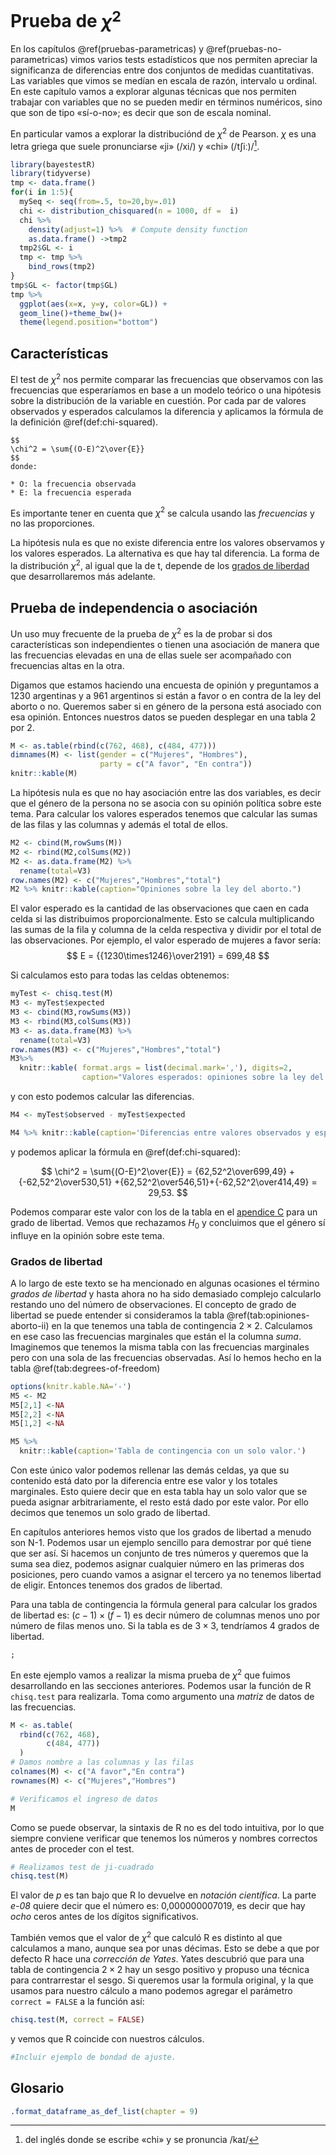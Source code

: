 # Prueba de $\chi^2${#chi-square-test}

En los capítulos \@ref(pruebas-parametricas) y \@ref(pruebas-no-parametricas) vimos varios tests estadísticos que nos permiten apreciar la significanza de diferencias entre dos conjuntos de medidas cuantitativas. Las variables que vimos se medían en escala de razón, intervalo u ordinal. En este capítulo vamos a explorar algunas técnicas que nos permiten trabajar con variables que no se pueden medir en términos numéricos, sino que son de tipo «sí-o-no»; es decir que son de escala nominal. 

En particular vamos a explorar la distribuciónd de $\chi^2$ de Pearson. $\chi$ es una letra griega que suele pronunciarse «ji» (/xi/) y «chi» (/tʃiː)/^[del inglés donde se escribe «chi» y se pronuncia /kaɪ/].

```r
library(bayestestR)
library(tidyverse)
tmp <- data.frame()
for(i in 1:5){
  mySeq <- seq(from=.5, to=20,by=.01)
  chi <- distribution_chisquared(n = 1000, df =  i)
  chi %>% 
    density(adjust=1) %>%  # Compute density function
    as.data.frame() ->tmp2
  tmp2$GL <- i
  tmp <- tmp %>% 
    bind_rows(tmp2)
}
tmp$GL <- factor(tmp$GL)
tmp %>%
  ggplot(aes(x=x, y=y, color=GL)) +
  geom_line()+theme_bw()+
  theme(legend.position="bottom")
```

## Características

El test de $\chi^2$ nos permite comparar las frecuencias que observamos con las frecuencias que esperaríamos en base a un modelo teórico o una hipótesis sobre la distribución de la variable en cuestión. Por cada par de valores observados y esperados calculamos la diferencia y aplicamos la fórmula de la definición \@ref(def:chi-squared).

```definition

$$
\chi^2 = \sum{(O-E)^2\over{E}}
$$
donde: 
  
* O: la frecuencia observada
* E: la frecuencia esperada 

```

Es importante tener en cuenta que $\chi^2$ se calcula usando las *frecuencias* y no las proporciones. 

La hipótesis nula es que no existe diferencia entre los valores observamos y los valores esperados. La alternativa es que hay tal diferencia. La forma de la distribución $\chi^2$, al igual que la de t, depende de los [grados de liberdad](#degrees-of-freedom) que desarrollaremos más adelante. 

## Prueba de independencia o asociación

Un uso muy frecuente de la prueba de $\chi^2$ es la de probar si dos características son independientes o tienen una asociación de manera que las frecuencias elevadas en una de ellas suele ser acompañado con frecuencias altas en la otra. 

Digamos que estamos haciendo una encuesta de opinión y preguntamos a 1230 argentinas y a 961 argentinos si están a favor o en contra de la ley del aborto o no. Queremos saber si en género de la persona está asociado con esa opinión. Entonces nuestros datos se pueden desplegar en una tabla 2 por 2.




```r
M <- as.table(rbind(c(762, 468), c(484, 477)))
dimnames(M) <- list(gender = c("Mujeres", "Hombres"),
                    party = c("A favor", "En contra"))
knitr::kable(M)
```

La hipótesis nula es que no hay asociación entre las dos variables, es decir que el género de la persona no se asocia con su opinión política sobre este tema. Para calcular los valores esperados tenemos que calcular las sumas de las filas y las columnas y además el total de ellos. 

```r
M2 <- cbind(M,rowSums(M))
M2 <- rbind(M2,colSums(M2))
M2 <- as.data.frame(M2) %>% 
  rename(total=V3)
row.names(M2) <- c("Mujeres","Hombres","total")
M2 %>% knitr::kable(caption="Opiniones sobre la ley del aborto.")
```

El valor esperado es la cantidad de las observaciones que caen en cada celda si las distribuimos proporcionalmente. Esto se calcula multiplicando las sumas de la fila y columna de la celda respectiva y dividir por el total de las observaciones. Por ejemplo, el valor esperado de mujeres a favor sería:
$$
E = {{1230\times1246}\over2191} = 699,48
$$

Si calculamos esto para todas las celdas obtenemos:

```r
myTest <- chisq.test(M)
M3 <- myTest$expected 
M3 <- cbind(M3,rowSums(M3))
M3 <- rbind(M3,colSums(M3))
M3 <- as.data.frame(M3) %>% 
  rename(total=V3)
row.names(M3) <- c("Mujeres","Hombres","total")
M3%>% 
  knitr::kable( format.args = list(decimal.mark=','), digits=2,
                caption="Valores esperados: opiniones sobre la ley del aborto.")
```

y con esto podemos calcular las diferencias.

```r
M4 <- myTest$observed - myTest$expected

M4 %>% knitr::kable(caption='Diferencias entre valores observados y esperados.', digits = 2, format.args = list(decimal.mark=","))
```

y podemos aplicar la fórmula en \@ref(def:chi-squared):

$$
\chi^2 = \sum{(O-E)^2\over{E}} = {62,52^2\over699,49} +{-62,52^2\over530,51} +{62,52^2\over546,51}+{-62,52^2\over414,49} = 29,53.
$$

Podemos comparar este valor con los de la tabla en el [apendice C](#chi-square-disrtibution) para un grado de libertad. Vemos que rechazamos $H_0$ y concluimos que el género sí influye en la opinión sobre este tema. 

### Grados de libertad{#degrees-of-freedom}

A lo largo de este texto se ha mencionado en algunas ocasiones el término *grados de libertad* y hasta ahora no ha sido demasiado complejo calcularlo restando uno del número de observaciones. El concepto de grado de libertad se puede entender si consideramos la tabla \@ref(tab:opiniones-aborto-ii) en la que tenemos una tabla de contingencia $2\times2$. Calculamos en ese caso las frecuencias marginales que están el la columna *suma*. Imaginemos que tenemos la misma tabla con las frecuencias marginales pero con una sola de las frecuencias observadas. Así lo hemos hecho en la tabla \@ref(tab:degrees-of-freedom)
```r
options(knitr.kable.NA='-')
M5 <- M2
M5[2,1] <-NA
M5[2,2] <-NA
M5[1,2] <-NA

M5 %>% 
  knitr::kable(caption='Tabla de contingencia con un solo valor.')
```

Con este único valor podemos rellenar las demás celdas, ya que su contenido está dato por la diferencia entre ese valor y los totales marginales. Esto quiere decir que en esta tabla hay un solo valor que se pueda asignar arbitrariamente, el resto está dado por este valor. Por ello decimos que tenemos un solo grado de libertad.

En capítulos anteriores hemos visto que los grados de libertad a menudo son N-1. Podemos usar un ejemplo sencillo para demostrar por qué tiene que ser así. Si hacemos un conjunto de tres números y queremos que la suma sea diez, podemos asignar cualquier número en las primeras dos posiciones, pero cuando vamos a asignar el tercero ya no tenemos libertad de eligir. Entonces tenemos dos grados de libertad.

Para una tabla de contingencia la fórmula general para calcular los grados de libertad es: $(c-1)\times(f-1)$ es decir número de columnas menos uno por número de filas menos uno. Si la tabla es de $3\times3$, tendríamos 4 grados de libertad.

```example
;
```
En este ejemplo vamos a realizar la misma prueba de $\chi^2$ que fuimos desarrollando en las secciones anteriores. Podemos usar la función de R ```chisq.test``` para realizarla. Toma como argumento una *matriz* de datos de las frecuencias.


```r
M <- as.table(
  rbind(c(762, 468), 
        c(484, 477))
  )
# Damos nombre a las columnas y las filas 
colnames(M) <- c("A favor","En contra")
rownames(M) <- c("Mujeres","Hombres")

# Verificamos el ingreso de datos
M
```

Como se puede observar, la sintaxis de R no es del todo intuitiva, por lo que siempre conviene verificar que tenemos los números y nombres correctos antes de proceder con el test.
```r
# Realizamos test de ji-cuadrado
chisq.test(M)
```

El valor de *p* es tan bajo que R lo devuelve en *notación científica*. La parte *e-08* quiere decir que el número es: 0,000000007019, es decir que hay *ocho* ceros antes de los dígitos significativos. 

También vemos que el valor de $\chi^2$ que calculó R es distinto al que calculamos a mano, aunque sea por unas décimas. Esto se debe a que por defecto R hace una *corrección de Yates*. Yates descubrió que para una tabla de contingencia $2\times2$ hay un sesgo positivo y propuso una técnica para contrarrestar el sesgo. Si queremos usar la formula original, y la que usamos para nuestro cálculo a mano podemos agregar el parámetro ```correct = FALSE``` a la función así:

```r
chisq.test(M, correct = FALSE)
```

y vemos que R coincide con nuestros cálculos.

```r
#Incluir ejemplo de bondad de ajuste.
```

## Glosario

```r
.format_dataframe_as_def_list(chapter = 9)
```
